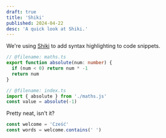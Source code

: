 ```yaml
---
draft: true
title: 'Shiki'
published: 2024-04-22
desc: 'A quick look at Shiki.'
---
```


We're using [Shiki](https://shiki.style/) to add syntax highlighting to code snippets.

```ts
// @filename: maths.ts
export function absolute(num: number) {
  if (num < 0) return num * -1
  return num
}

// @filename: index.ts
import { absolute } from './maths.js'
const value = absolute(-1)
```

Pretty neat, isn't it?

```ts
const welcome = 'Cześć'
const words = welcome.contains(' ')
```
